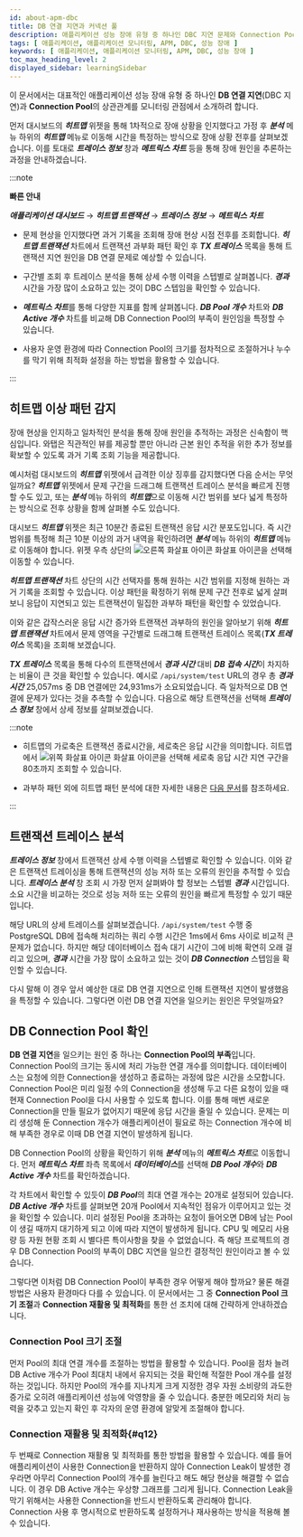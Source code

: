 ```yaml
---
id: about-apm-dbc
title: DB 연결 지연과 커넥션 풀
description: 애플리케이션 성능 장애 유형 중 하나인 DBC 지연 문제와 Connection Pool에 대해 안내합니다.
tags: [ 애플리케이션, 애플리케이션 모니터링, APM, DBC, 성능 장애 ]
keywords: [ 애플리케이션, 애플리케이션 모니터링, APM, DBC, 성능 장애 ]
toc_max_heading_level: 2
displayed_sidebar: learningSidebar
---
```


이 문서에서는 대표적인 애플리케이션 성능 장애 유형 중 하나인 **DB 연결 지연**(DBC 지연)과 **Connection Pool**의 상관관계를 모니터링 관점에서 소개하려 합니다.

먼저 대시보드의 ***히트맵*** 위젯을 통해 1차적으로 장애 상황을 인지했다고 가정 후 ***분석*** 메뉴 하위의 ***히트맵*** 메뉴로 이동해 시간을 특정하는 방식으로 장애 상황 전후를 살펴보겠습니다. 이를 토대로 ***트레이스 정보*** 창과 ***메트릭스 차트*** 등을 통해 장애 원인을 추론하는 과정을 안내하겠습니다. 

<!-- 

>

빠르게 살펴보고 싶은 분들은 문서 하단의 [요약 정보](#q12)로 이동하세요.

 -->

:::note

**빠른 안내**

***애플리케이션 대시보드*** → ***히트맵 트랜잭션*** → ***트레이스 정보*** → ***메트릭스 차트***

* 문제 현상을 인지했다면 과거 기록을 조회해 장애 현상 시점 전후를 조회합니다. ***히트맵 트랜잭션*** 차트에서 트랜잭션 과부화 패턴 확인 후 ***TX 트레이스*** 목록을 통해 트랜잭션 지연 원인을 DB 연결 문제로 예상할 수 있습니다.

* 구간별 조회 후 트레이스 분석을 통해 상세 수행 이력을 스텝별로 살펴봅니다. ***경과*** 시간을 가장 많이 소요하고 있는 것이 DBC 스텝임을 확인할 수 있습니다.

* ***메트릭스 차트***를 통해 다양한 지표를 함께 살펴봅니다. ***DB Pool 개수*** 차트와 ***DB Active 개수*** 차트를 비교해 DB Connection Pool의 부족이 원인임을 특정할 수 있습니다.

* 사용자 운영 환경에 따라 Connection Pool의 크기를 점차적으로 조절하거나 누수를 막기 위해 최적화 설정을 하는 방법을 활용할 수 있습니다.

:::

## 히트맵 이상 패턴 감지

장애 현상을 인지하고 일차적인 분석을 통해 장애 원인을 추적하는 과정은 신속함이 핵심입니다. 와탭은 직관적인 뷰를 제공할 뿐만 아니라 근본 원인 추적을 위한 추가 정보를 확보할 수 있도록 과거 기록 조회 기능을 제공합니다.

<ImgLang img='best-p/apm-dbc-hitmap-hl.png' desc='히트맵 이상 패턴 감지' />

예시처럼 대시보드의 ***히트맵*** 위젯에서 급격한 이상 징후를 감지했다면 다음 순서는 무엇일까요? ***히트맵*** 위젯에서 문제 구간을 드래그해 트랜잭션 트레이스 분석을 빠르게 진행할 수도 있고, 또는 ***분석*** 메뉴 하위의 ***히트맵***으로 이동해 시간 범위를 보다 넓게 특정하는 방식으로 전후 상황을 함께 살펴볼 수도 있습니다. 

<ImgLang img='best-p/apm-dbc-hitmap-hitmap-tx.png' desc='히트맵 트랜잭션 차트 이동 sc' />

대시보드 ***히트맵*** 위젯은 최근 10분간 종료된 트랜잭션 응답 시간 분포도입니다. 즉 시간 범위를 특정해 최근 10분 이상의 과거 내역을 확인하려면 ***분석*** 메뉴 하위의 ***히트맵*** 메뉴로 이동해야 합니다. 위젯 우측 상단의 ![오른쪽 화살표 아이콘](/img/ic-s-right.svg) 화살표 아이콘을 선택해 이동할 수 있습니다.

***히트맵 트랜잭션*** 차트 상단의 시간 선택자를 통해 원하는 시간 범위를 지정해 원하는 과거 기록을 조회할 수 있습니다. 이상 패턴을 확정하기 위해 문제 구간 전후로 넓게 살펴보니 응답이 지연되고 있는 트랜잭션이 밀집한 과부하 패턴을 확인할 수 있었습니다. 

<ImgLang img='best-p/apm-dbc-hitmap-drag.png' desc='히트맵 드래그' />

이와 같은 갑작스러운 응답 시간 증가와 트랜잭션 과부하의 원인을 알아보기 위해 ***히트맵 트랜잭션*** 차트에서 문제 영역을 구간별로 드래그해 트랜잭션 트레이스 목록(***TX 트레이스*** 목록)을 조회해 보겠습니다. 

<ImgLang img='best-p/apm-dbc-hitmap-tr-list.png' desc='히트맵 트랜잭션 목록' />

***TX 트레이스*** 목록을 통해 다수의 트랜잭션에서 ***경과 시간*** 대비 ***DB 접속 시간***이 차지하는 비율이 큰 것을 확인할 수 있습니다. 예시로 `/api/system/test` URL의 경우 총 ***경과 시간*** 25,057ms 중 DB 연결에만 24,931ms가 소요되었습니다. 즉 일차적으로 DB 연결에 문제가 있다는 것을 추측할 수 있습니다. 다음으로 해당 트랜잭션을 선택해 ***트레이스 정보*** 창에서 상세 정보를 살펴보겠습니다.

:::note 

* 히트맵의 가로축은 트랜잭션 종료시간을, 세로축은 응답 시간을 의미합니다. 히트맵에서 ![위쪽 화살표 아이콘](/img/ic-s-up.svg) 화살표 아이콘을 선택해 세로축 응답 시간 지연 구간을 80초까지 조회할 수 있습니다.

* 과부하 패턴 외에 히트맵 패턴 분석에 대한 자세한 내용은 [다음 문서](about-apm-hitmap-class#about-hitmap-pattern-analysis)를 참조하세요.

:::

## 트랜잭션 트레이스 분석

***트레이스 정보*** 창에서 트랜잭션 상세 수행 이력을 스텝별로 확인할 수 있습니다. 이와 같은 트랜잭션 트레이싱을 통해 트랜잭션의 성능 저하 또는 오류의 원인을 추적할 수 있습니다. ***트레이스 분석*** 창 조회 시 가장 먼저 살펴봐야 할 정보는 스텝별 ***경과*** 시간입니다. 소요 시간을 비교하는 것으로 성능 저하 또는 오류의 원인을 빠르게 특정할 수 있기 때문입니다. 

<ImgLang img='best-p/apm-dbc-tx-tr.png' desc='트랜잭션 트레이스 분석 sc' />

해당 URL의 상세 트레이스를 살펴보겠습니다. `/api/system/test` 수행 중 PostgreSQL DB에 접속해 처리하는 쿼리 수행 시간은 1ms에서 6ms 사이로 비교적 큰 문제가 없습니다. 하지만 해당 데이터베이스 접속 대기 시간이 그에 비해 확연히 오래 걸리고 있으며, ***경과*** 시간을 가장 많이 소요하고 있는 것이 ***DB Connection*** 스텝임을 확인할 수 있습니다.

다시 말해 이 경우 앞서 예상한 대로 DB 연결 지연으로 인해 트랜잭션 지연이 발생했음을 특정할 수 있습니다. 그렇다면 이런 DB 연결 지연을 일으키는 원인은 무엇일까요? 

## DB Connection Pool 확인

**DB 연결 지연**을 일으키는 원인 중 하나는 **Connection Pool의 부족**입니다. Connection Pool의 크기는 동시에 처리 가능한 연결 개수를 의미합니다. 데이터베이스는 요청에 의한 Connection을 생성하고 종료하는 과정에 많은 시간을 소모합니다. Connection Pool은 미리 일정 수의 Connection을 생성해 두고 다른 요청이 있을 때 현재 Connection Pool을 다시 사용할 수 있도록 합니다. 이를 통해 매번 새로운 Connection을 만들 필요가 없어지기 때문에 응답 시간을 줄일 수 있습니다. 문제는 미리 생성해 둔 Connection 개수가 애플리케이션이 필요로 하는 Connection 개수에 비해 부족한 경우로 이때 DB 연결 지연이 발생하게 됩니다. 

DB Connection Pool의 상황을 확인하기 위해 ***분석*** 메뉴의 ***메트릭스 차트***로 이동합니다. 먼저 ***메트릭스 차트*** 좌측 목록에서 ***데이터베이스***를 선택해 ***DB Pool 개수***와 ***DB Active 개수*** 차트를 확인하겠습니다.

<ImgLang img='best-p/apm-dbc-mcht.png' desc='메트릭스 차트' />

각 차트에서 확인할 수 있듯이 ***DB Pool***의 최대 연결 개수는 20개로 설정되어 있습니다. ***DB Active 개수*** 차트를 살펴보면 20개 Pool에서 지속적인 점유가 이루어지고 있는 것을 확인할 수 있습니다. 미리 설정된 Pool을 초과하는 요청이 들어오면 DB에 남는 Pool이 생길 때까지 대기하게 되고 이에 따라 지연이 발생하게 됩니다. CPU 및 메모리 사용량 등 자원 현황 조회 시 별다른 특이사항을 찾을 수 없었습니다. 즉 해당 프로젝트의 경우 DB Connection Pool의 부족이 DBC 지연을 일으킨 결정적인 원인이라고 볼 수 있습니다. 

그렇다면 이처럼 DB Connection Pool이 부족한 경우 어떻게 해야 할까요? 물론 해결 방법은 사용자 환경마다 다를 수 있습니다. 이 문서에서는 그 중 **Connection Pool 크기 조절**과 **Connection 재활용 및 최적화**를 통한 선 조치에 대해 간략하게 안내하겠습니다.

### Connection Pool 크기 조절

먼저 Pool의 최대 연결 개수를 조절하는 방법을 활용할 수 있습니다. Pool을 점차 늘려 DB Active 개수가 Pool 최대치 내에서 유지되는 것을 확인해 적절한 Pool 개수를 설정하는 것입니다. 하지만 Pool의 개수를 지나치게 크게 지정한 경우 자원 소비량의 과도한 증가로 오히려 애플리케이션 성능에 악영향을 줄 수 있습니다. 충분한 메모리와 처리 능력을 갖추고 있는지 확인 후 각자의 운영 환경에 알맞게 조절해야 합니다.

### Connection 재활용 및 최적화{#q12}

두 번째로 Connection 재활용 및 최적화를 통한 방법을 활용할 수 있습니다. 예를 들어 애플리케이션이 사용한 Connection을 반환하지 않아 Connection Leak이 발생한 경우라면 아무리 Connection Pool의 개수를 늘린다고 해도 해당 현상을 해결할 수 없습니다. 이 경우 DB Active 개수는 우상향 그래프를 그리게 됩니다. Connection Leak을 막기 위해서는 사용한 Connection을 반드시 반환하도록 관리해야 합니다. Connection 사용 후 명시적으로 반환하도록 설정하거나 재사용하는 방식을 적용해 볼 수 있습니다.

